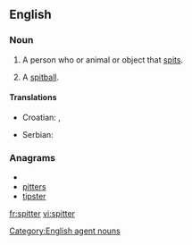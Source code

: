 ==English==

===Noun===
{{en-noun}}

# A person who or animal or object that [[spit]]s.
# {{baseball}} A [[spitball]].

====Translations====
{{trans-top|a person, animal or object that spits}}
* Croatian: {{t-|hr|pljuvač|m|alt=pljùvāč}}, {{t-|hr|pljuvačica|f|alt=pljuvàčica}}
{{trans-mid}}
* Serbian: {{t-|sr|pljuvač|m}}
{{trans-bottom}}

===Anagrams===
* {{alphagram|eiprstt}}
* [[pitters#English|pitters]]
* [[tipster#English|tipster]]

[[Category:English agent nouns]]

[[fr:spitter]]
[[vi:spitter]]